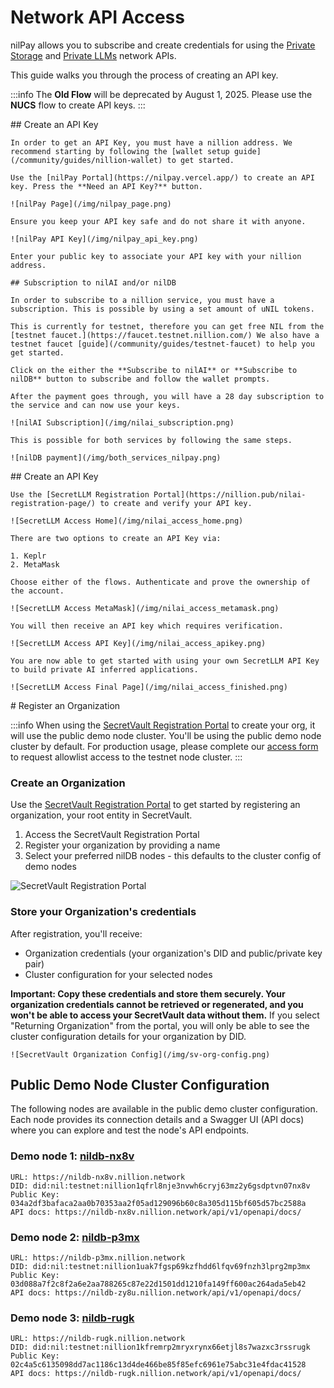 
# Network API Access

nilPay allows you to subscribe and create credentials for using the [Private Storage](/build/private-storage/overview) and [Private LLMs](/build/private-llms/overview) network APIs.

This guide walks you through the process of creating an API key.

:::info
The **Old Flow** will be deprecated by August 1, 2025. Please use the **NUCS** flow to create API keys.
:::

<Tabs>
  <TabItem value='nucs-flow' label='NUCS'>
    ## Create an API Key

    In order to get an API Key, you must have a nillion address. We recommend starting by following the [wallet setup guide](/community/guides/nillion-wallet) to get started.

    Use the [nilPay Portal](https://nilpay.vercel.app/) to create an API key. Press the **Need an API Key?** button.

    ![nilPay Page](/img/nilpay_page.png)

    Ensure you keep your API key safe and do not share it with anyone.

    ![nilPay API Key](/img/nilpay_api_key.png)

    Enter your public key to associate your API key with your nillion address.

    ## Subscription to nilAI and/or nilDB

    In order to subscribe to a nillion service, you must have a subscription. This is possible by using a set amount of uNIL tokens.

    This is currently for testnet, therefore you can get free NIL from the [testnet faucet.](https://faucet.testnet.nillion.com/) We also have a testnet faucet [guide](/community/guides/testnet-faucet) to help you get started.

    Click on the either the **Subscribe to nilAI** or **Subscribe to nilDB** button to subscribe and follow the wallet prompts.

    After the payment goes through, you will have a 28 day subscription to the service and can now use your keys.

    ![nilAI Subscription](/img/nilai_subscription.png)

    This is possible for both services by following the same steps.

    ![nilDB payment](/img/both_services_nilpay.png)

  </TabItem>
  <TabItem value='old-flow-llm' label='Old Flow (SecretLLM)'>
    ## Create an API Key

    Use the [SecretLLM Registration Portal](https://nillion.pub/nilai-registration-page/) to create and verify your API key.

    ![SecretLLM Access Home](/img/nilai_access_home.png)

    There are two options to create an API Key via:

    1. Keplr
    2. MetaMask

    Choose either of the flows. Authenticate and prove the ownership of the account.

    ![SecretLLM Access MetaMask](/img/nilai_access_metamask.png)

    You will then receive an API key which requires verification.

    ![SecretLLM Access API Key](/img/nilai_access_apikey.png)

    You are now able to get started with using your own SecretLLM API Key to build private AI inferred applications.

    ![SecretLLM Access Final Page](/img/nilai_access_finished.png)

  </TabItem>
    <TabItem value='old-flow-vault' label='Old Flow (SecretVault)'>
      # Register an Organization

:::info
When using the [SecretVault Registration Portal](https://sv-sda-registration.replit.app/) to create your org, it will use the public demo node cluster. You'll be using the public demo node cluster by default. For production usage, please complete our [access form](https://forms.gle/Um3xLwMKyKPyAP9i6) to request allowlist access to the testnet node cluster.
:::

### Create an Organization

Use the [SecretVault Registration Portal](https://sv-sda-registration.replit.app/) to get started by registering an organization, your root entity in SecretVault.

1. Access the SecretVault Registration Portal
2. Register your organization by providing a name
3. Select your preferred nilDB nodes - this defaults to the cluster config of demo nodes

![SecretVault Registration Portal](/img/sv-org-portal.png)

### Store your Organization's credentials

After registration, you'll receive:

- Organization credentials (your organization's DID and public/private key pair)
- Cluster configuration for your selected nodes

**Important: Copy these credentials and store them securely. Your organization credentials cannot be retrieved or regenerated, and you won't be able to access your SecretVault data without them.** If you select "Returning Organization" from the portal, you will only be able to see the cluster configuration details for your organization by DID.

    ![SecretVault Organization Config](/img/sv-org-config.png)

## Public Demo Node Cluster Configuration

The following nodes are available in the public demo cluster configuration. Each node provides its connection details and a Swagger UI (API docs) where you can explore and test the node's API endpoints.

### Demo node 1: [nildb-nx8v](https://nildb-nx8v.nillion.network/api/v1/openapi/docs/)

```
URL: https://nildb-nx8v.nillion.network
DID: did:nil:testnet:nillion1qfrl8nje3nvwh6cryj63mz2y6gsdptvn07nx8v
Public Key: 034a2df3bafaca2aa0b70353aa2f05ad129096b60c8a305d115bf605d57bc2588a
API docs: https://nildb-nx8v.nillion.network/api/v1/openapi/docs/
```

### Demo node 2: [nildb-p3mx](https://nildb-p3mx.nillion.network/api/v1/openapi/docs/)

```
URL: https://nildb-p3mx.nillion.network
DID: did:nil:testnet:nillion1uak7fgsp69kzfhdd6lfqv69fnzh3lprg2mp3mx
Public Key: 03d088a7f2c8f2a6e2aa788265c87e22d1501dd1210fa149ff600ac264ada5eb42
API docs: https://nildb-zy8u.nillion.network/api/v1/openapi/docs/
```

### Demo node 3: [nildb-rugk](https://nildb-rugk.nillion.network/api/v1/openapi/docs/)

```
URL: https://nildb-rugk.nillion.network
DID: did:nil:testnet:nillion1kfremrp2mryxrynx66etjl8s7wazxc3rssrugk
Public Key: 02c4a5c6135098dd7ac1186c13d4de466be85f85efc6961e75abc31e4fdac41528
API docs: https://nildb-rugk.nillion.network/api/v1/openapi/docs/
```

  </TabItem>
</Tabs>
